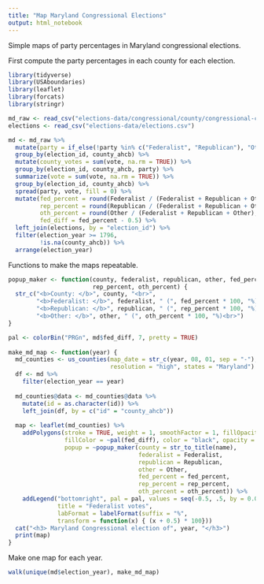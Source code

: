 ```yaml
---
title: "Map Maryland Congressional Elections"
output: html_notebook
---
```


Simple maps of party percentages in Maryland congressional elections.

First compute the party percentages in each county for each election.

```r
library(tidyverse)
library(USAboundaries)
library(leaflet)
library(forcats)
library(stringr)

md_raw <- read_csv("elections-data/congressional/county/congressional-counties-md.csv")
elections <- read_csv("elections-data/elections.csv")

md <- md_raw %>% 
  mutate(party = if_else(!party %in% c("Federalist", "Republican"), "Other", party)) %>% 
  group_by(election_id, county_ahcb) %>% 
  mutate(county_votes = sum(vote, na.rm = TRUE)) %>% 
  group_by(election_id, county_ahcb, party) %>% 
  summarize(vote = sum(vote, na.rm = TRUE)) %>% 
  group_by(election_id, county_ahcb) %>% 
  spread(party, vote, fill = 0) %>% 
  mutate(fed_percent = round(Federalist / (Federalist + Republican + Other), 3),
         rep_percent = round(Republican / (Federalist + Republican + Other), 3),
         oth_percent = round(Other / (Federalist + Republican + Other), 3),
         fed_diff = fed_percent - 0.5) %>% 
  left_join(elections, by = "election_id") %>% 
  filter(election_year >= 1796, 
         !is.na(county_ahcb)) %>%
  arrange(election_year) 
```

Functions to make the maps repeatable.

```r
popup_maker <- function(county, federalist, republican, other, fed_percent,
                        rep_percent, oth_percent) {
  str_c("<b>County: </b>", county, "<br>",
        "<b>Federalist: </b>", federalist, " (", fed_percent * 100, "%)<br>",
        "<b>Republican: </b>", republican, " (", rep_percent * 100, "%)<br>",
        "<b>Other: </b>", other, " (", oth_percent * 100, "%)<br>")
}

pal <- colorBin("PRGn", md$fed_diff, 7, pretty = TRUE)
  
make_md_map <- function(year) {
  md_counties <- us_counties(map_date = str_c(year, 08, 01, sep = "-"),
                             resolution = "high", states = "Maryland")
  df <- md %>% 
    filter(election_year == year) 
  
  md_counties@data <- md_counties@data %>% 
    mutate(id = as.character(id)) %>% 
    left_join(df, by = c("id" = "county_ahcb"))
  
  map <- leaflet(md_counties) %>% 
    addPolygons(stroke = TRUE, weight = 1, smoothFactor = 1, fillOpacity = 1,
                fillColor = ~pal(fed_diff), color = "black", opacity = 1,
                popup = ~popup_maker(county = str_to_title(name),
                                     federalist = Federalist,
                                     republican = Republican,
                                     other = Other,
                                     fed_percent = fed_percent,
                                     rep_percent = rep_percent,
                                     oth_percent = oth_percent)) %>% 
    addLegend("bottomright", pal = pal, values = seq(-0.5, .5, by = 0.01),
              title = "Federalist votes", 
              labFormat = labelFormat(suffix = "%",
              transform = function(x) { (x + 0.5) * 100}))
  cat("<h3> Maryland Congressional election of", year, "</h3>")
  print(map)
}
```

Make one map for each year.

```r
walk(unique(md$election_year), make_md_map)
```

